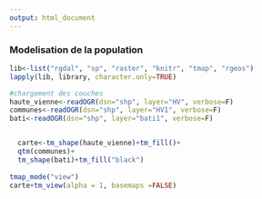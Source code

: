 ```yaml
---
output: html_document
---
```


### Modelisation de la population

```r
lib<-list("rgdal", "sp", "raster", "knitr", "tmap", "rgeos")
lapply(lib, library, character.only=TRUE)
```

```r

#chargement des couches
haute_vienne<-readOGR(dsn="shp", layer="HV", verbose=F)
communes<-readOGR(dsn="shp", layer="HV1", verbose=F)
bati<-readOGR(dsn="shp", layer="bati1", verbose=F)


  carte<-tm_shape(haute_vienne)+tm_fill()+
  qtm(communes)+
  tm_shape(bati)+tm_fill("black")
  
tmap_mode("view")
carte+tm_view(alpha = 1, basemaps =FALSE)
```